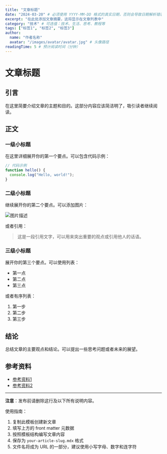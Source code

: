 ```yaml
---
title: "文章标题"
date: "2024-03-20" # 必须使用 YYYY-MM-DD 格式的真实日期，否则会导致日期解析错误
excerpt: "在此处添加文章摘要，这将显示在文章列表中"
category: "技术" # 可选值：技术、生活、思考、教程等
tags: ["标签1", "标签2", "标签3"]
author:
  name: "作者名称"
  avatar: "/images/avatar/avatar.jpg" # 头像路径
readingTime: 5 # 预计阅读时间（分钟）
---
```


# 文章标题

## 引言

在这里简要介绍文章的主题和目的。这部分内容应该简洁明了，吸引读者继续阅读。

## 正文

### 一级小标题

在这里详细展开你的第一个要点。可以包含代码示例：

```javascript
// 代码示例
function hello() {
  console.log("Hello, world!");
}
```

### 二级小标题

继续展开你的第二个要点。可以添加图片：

![图片描述](/images/example.jpg)

或者引用：

> 这是一段引用文字，可以用来突出重要的观点或引用他人的话语。

### 三级小标题

展开你的第三个要点。可以使用列表：

- 第一点
- 第二点
- 第三点

或者有序列表：

1. 第一步
2. 第二步
3. 第三步

## 结论

总结文章的主要观点和结论。可以提出一些思考问题或者未来的展望。

## 参考资料

- [参考资料1](https://example.com)
- [参考资料2](https://example.com)

---

**注意**：发布前请删除这行及以下所有说明内容。

使用指南：
1. 复制此模板创建新文章
2. 填写上方的 front matter 元数据
3. 按照模板结构编写文章内容
4. 保存为 `your-article-slug.mdx` 格式
5. 文件名将成为 URL 的一部分，建议使用小写字母、数字和连字符 
